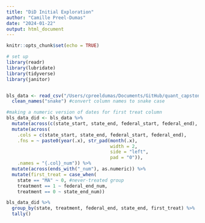 ```yaml
---
title: "DiD Initial Exploration"
author: "Camille Preel-Dumas"
date: "2024-01-22"
output: html_document
---
```


```r
knitr::opts_chunk$set(echo = TRUE)
```


```r
# set up
library(readr)
library(lubridate)
library(tidyverse)
library(janitor)


bls_data <- read_csv("/Users/cpreeldumas/Documents/GitHub/quant_capstone/data_clean/BLS_county_employment_clean.csv") %>% 
  clean_names("snake") #convert column names to snake case

#making a numeric version of dates for first treat column
bls_data_did <- bls_data %>% 
  mutate(across(c(state_start, state_end, federal_start, federal_end), mdy)) %>% 
  mutate(across(
    .cols = c(state_start, state_end, federal_start, federal_end), 
    .fns = ~ paste0(year(.x), str_pad(month(.x),
                                      width = 2,
                                      side = "left",
                                      pad = "0")),
    .names = "{.col}_num")) %>% 
  mutate(across(ends_with("_num"), as.numeric)) %>% 
  mutate(first_treat = case_when(
    state == "MA" ~ 0, #never-treated group
    treatment == 1 ~ federal_end_num,
    treatment == 0 ~ state_end_num)) 

bls_data_did %>% 
  group_by(state, treatment, federal_end, state_end, first_treat) %>% 
  tally()

```

